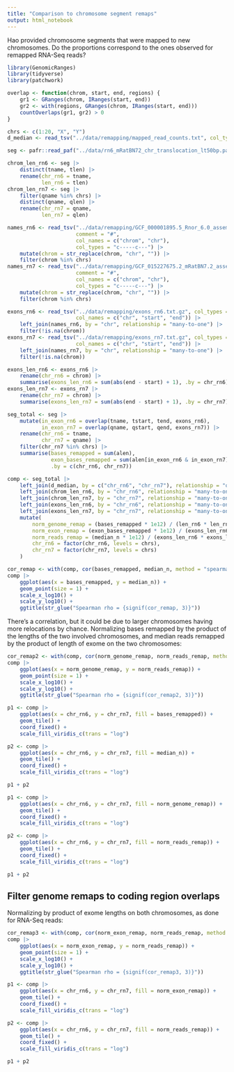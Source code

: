 ```yaml
---
title: "Comparison to chromosome segment remaps"
output: html_notebook
---
```


Hao provided chromosome segments that were mapped to new chromosomes. Do the proportions correspond to the ones observed for remapped RNA-Seq reads?

```r
library(GenomicRanges)
library(tidyverse)
library(patchwork)

overlap <- function(chrom, start, end, regions) {
    gr1 <- GRanges(chrom, IRanges(start, end))
    gr2 <- with(regions, GRanges(chrom, IRanges(start, end)))
    countOverlaps(gr1, gr2) > 0
}

chrs <- c(1:20, "X", "Y")
d_median <- read_tsv("../data/remapping/mapped_read_counts.txt", col_types = "ccdd")

seg <- pafr::read_paf("../data/rn6_mRatBN72_chr_translocation_lt50bp.paf.gz")

chrom_len_rn6 <- seg |>
    distinct(tname, tlen) |>
    rename(chr_rn6 = tname,
           len_rn6 = tlen)
chrom_len_rn7 <- seg |>
    filter(qname %in% chrs) |>
    distinct(qname, qlen) |>
    rename(chr_rn7 = qname,
           len_rn7 = qlen)

names_rn6 <- read_tsv("../data/remapping/GCF_000001895.5_Rnor_6.0_assembly_report.txt",
                      comment = "#",
                      col_names = c("chrom", "chr"),
                      col_types = "c-----c---") |>
    mutate(chrom = str_replace(chrom, "chr", "")) |>
    filter(chrom %in% chrs)
names_rn7 <- read_tsv("../data/remapping/GCF_015227675.2_mRatBN7.2_assembly_report.txt",
                      comment = "#",
                      col_names = c("chrom", "chr"),
                      col_types = "c-----c---") |>
    mutate(chrom = str_replace(chrom, "chr", "")) |>
    filter(chrom %in% chrs)

exons_rn6 <- read_tsv("../data/remapping/exons_rn6.txt.gz", col_types = "cii",
                      col_names = c("chr", "start", "end")) |>
    left_join(names_rn6, by = "chr", relationship = "many-to-one") |>
    filter(!is.na(chrom))
exons_rn7 <- read_tsv("../data/remapping/exons_rn7.txt.gz", col_types = "cii",
                      col_names = c("chr", "start", "end")) |>
    left_join(names_rn7, by = "chr", relationship = "many-to-one") |>
    filter(!is.na(chrom))

exons_len_rn6 <- exons_rn6 |>
    rename(chr_rn6 = chrom) |>
    summarise(exons_len_rn6 = sum(abs(end - start) + 1), .by = chr_rn6)
exons_len_rn7 <- exons_rn7 |>
    rename(chr_rn7 = chrom) |>
    summarise(exons_len_rn7 = sum(abs(end - start) + 1), .by = chr_rn7)

seg_total <- seg |>
    mutate(in_exon_rn6 = overlap(tname, tstart, tend, exons_rn6),
           in_exon_rn7 = overlap(qname, qstart, qend, exons_rn7)) |>
    rename(chr_rn6 = tname,
           chr_rn7 = qname) |>
    filter(chr_rn7 %in% chrs) |>
    summarise(bases_remapped = sum(alen),
              exon_bases_remapped = sum(alen[in_exon_rn6 & in_exon_rn7]),
              .by = c(chr_rn6, chr_rn7))

comp <- seg_total |>
    left_join(d_median, by = c("chr_rn6", "chr_rn7"), relationship = "one-to-one") |>
    left_join(chrom_len_rn6, by = "chr_rn6", relationship = "many-to-one") |>
    left_join(chrom_len_rn7, by = "chr_rn7", relationship = "many-to-one") |>
    left_join(exons_len_rn6, by = "chr_rn6", relationship = "many-to-one") |>
    left_join(exons_len_rn7, by = "chr_rn7", relationship = "many-to-one") |>
    mutate(
        norm_genome_remap = (bases_remapped * 1e12) / (len_rn6 * len_rn7),
        norm_exon_remap = (exon_bases_remapped * 1e12) / (exons_len_rn6 * exons_len_rn7),
        norm_reads_remap = (median_n * 1e12) / (exons_len_rn6 * exons_len_rn7),
        chr_rn6 = factor(chr_rn6, levels = chrs),
        chr_rn7 = factor(chr_rn7, levels = chrs)
    )
```

```r
cor_remap <- with(comp, cor(bases_remapped, median_n, method = "spearman"))
comp |>
    ggplot(aes(x = bases_remapped, y = median_n)) +
    geom_point(size = 1) +
    scale_x_log10() +
    scale_y_log10() +
    ggtitle(str_glue("Spearman rho = {signif(cor_remap, 3)}"))
```

There's a correlation, but it could be due to larger chromosomes having more relocations by chance. Normalizing bases remapped by the product of the lengths of the two involved chromosomes, and median reads remapped by the product of length of exome on the two chromosomes:

```r
cor_remap2 <- with(comp, cor(norm_genome_remap, norm_reads_remap, method = "spearman"))
comp |>
    ggplot(aes(x = norm_genome_remap, y = norm_reads_remap)) +
    geom_point(size = 1) +
    scale_x_log10() +
    scale_y_log10() +
    ggtitle(str_glue("Spearman rho = {signif(cor_remap2, 3)}"))
```

```r
p1 <- comp |>
    ggplot(aes(x = chr_rn6, y = chr_rn7, fill = bases_remapped)) +
    geom_tile() +
    coord_fixed() +
    scale_fill_viridis_c(trans = "log")

p2 <- comp |>
    ggplot(aes(x = chr_rn6, y = chr_rn7, fill = median_n)) +
    geom_tile() +
    coord_fixed() +
    scale_fill_viridis_c(trans = "log")

p1 + p2
```

```r
p1 <- comp |>
    ggplot(aes(x = chr_rn6, y = chr_rn7, fill = norm_genome_remap)) +
    geom_tile() +
    coord_fixed() +
    scale_fill_viridis_c(trans = "log")

p2 <- comp |>
    ggplot(aes(x = chr_rn6, y = chr_rn7, fill = norm_reads_remap)) +
    geom_tile() +
    coord_fixed() +
    scale_fill_viridis_c(trans = "log")

p1 + p2
```

## Filter genome remaps to coding region overlaps

Normalizing by product of exome lengths on both chromosomes, as done for RNA-Seq reads:

```r
cor_remap3 <- with(comp, cor(norm_exon_remap, norm_reads_remap, method = "spearman"))
comp |>
    ggplot(aes(x = norm_exon_remap, y = norm_reads_remap)) +
    geom_point(size = 1) +
    scale_x_log10() +
    scale_y_log10() +
    ggtitle(str_glue("Spearman rho = {signif(cor_remap3, 3)}"))
```

```r
p1 <- comp |>
    ggplot(aes(x = chr_rn6, y = chr_rn7, fill = norm_exon_remap)) +
    geom_tile() +
    coord_fixed() +
    scale_fill_viridis_c(trans = "log")

p2 <- comp |>
    ggplot(aes(x = chr_rn6, y = chr_rn7, fill = norm_reads_remap)) +
    geom_tile() +
    coord_fixed() +
    scale_fill_viridis_c(trans = "log")

p1 + p2
```
